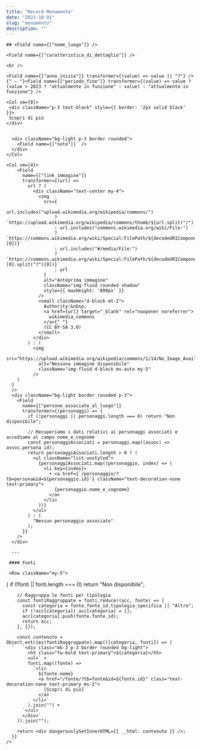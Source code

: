 ```yaml
---
title: "Record Monumento"
date: "2023-10-01"
slug: "monumento"
description: ""
---
```



<Record>
  <div className="p-3 text-white bg-primary">

    ## <Field name={["nome_luogo"]} />

    <Field name={["caratteristica_di_dettaglio"]} />

    <br />

    <Field name={["anno_inizio"]} transformer={(value) => value || "?"} />{" — "}<Field name={["periodo_fine"]} transformer={(value) => value ? (value > 2023 ? "attualmente in funzione" : value) : "attualmente in funzione"} />
  </div>

  <Row className="my-5">
  
    <Col sm={8}>
     <div className="p-3 text-black" style={{ border: '2px solid black' }}>
     Scopri di più
    </div>

      
      <div className="bg-light p-3 border rounded">
        <Field name={["note"]}  />
      </div>
    </Col>
      
    <Col sm={4}>
        <Field
          name={["link_immagine"]}
          transformer={(url) =>
            url ? (
              <div className="text-center my-4">
                <img
                  src={
                    url.includes("upload.wikimedia.org/wikipedia/commons/")
                      ? `https://upload.wikimedia.org/wikipedia/commons/thumb/${url.split("/").at(-3)}/${url.split("/").at(-2)}/${url.split("/").at(-1)}/400px-${url.split("/").at(-1)}`
                      : url.includes("commons.wikimedia.org/wiki/File:")
                      ? `https://commons.wikimedia.org/wiki/Special:FilePath/${decodeURIComponent(url.split("File:").at(-1).split("?")[0])}`
                      : url.includes("#/media/File:")
                      ? `https://commons.wikimedia.org/wiki/Special:FilePath/${decodeURIComponent(url.split("#/media/File:").at(-1).split("/")[0].split("?")[0])}`
                      : url
                  }
                  alt="Anteprima immagine"
                  className="img-fluid rounded shadow"
                  style={{ maxHeight: '800px' }}
                />
                <small className="d-block mt-2">
                  Authority:&nbsp;
                  <a href={url} target="_blank" rel="noopener noreferrer">
                    wikimedia_commons
                  </a>{" "}
                  (CC BY-SA 3.0)
                </small>
              </div>
            ) : (
              <img
                src="https://upload.wikimedia.org/wikipedia/commons/1/14/No_Image_Available.jpg"
                alt="Nessuna immagine disponibile"
                className="img-fluid d-block mx-auto my-5"
              />
        )
      }
      />
      <div className="bg-light border rounded p-3">
        <Field 
          name={["persone_associate_al_luogo"]}
          transformer={(personaggi) => {
            if (!personaggi || personaggi.length === 0) return "Non disponibile";

            // Recuperiamo i dati relativi ai personaggi associati e accediamo al campo nome_e_cognome
            const personaggiAssociati = personaggi.map((assoc) => assoc.persona_id);
            return personaggiAssociati.length > 0 ? (
              <ul className="list-unstyled">
                {personaggiAssociati.map((personaggio, index) => (
                  <li key={index}>
                    • <a href={`/personaggio/?tb=persona&id=${personaggio.id}`} className="text-decoration-none text-primary">
                      {personaggio.nome_e_cognome}
                    </a>
                  </li>
                ))}
              </ul>
            ) : (
              "Nessun personaggio associato"
            );
          }}
        />
      </div>
   </Col>
  </Row>
      
      ---

     #### Fonti

     <Row className="my-5">
  <Col sm={12}>
    <Field 
      name={["fonti"]}
      transformer={(fonti) => {
        if (!fonti || fonti.length === 0) return "Non disponibile";

        // Raggruppa le fonti per tipologia
        const fontiRaggruppate = fonti.reduce((acc, fonte) => {
          const categoria = fonte.fonte_id.tipologia_specifica || "Altro";
          if (!acc[categoria]) acc[categoria] = [];
          acc[categoria].push(fonte.fonte_id);
          return acc;
        }, {});

        const contenuto = Object.entries(fontiRaggruppate).map(([categoria, fonti]) => (
          `<div class="mb-3 p-3 border rounded bg-light">
            <h5 class="fw-bold text-primary">${categoria}</h5>
            <ul>` +
            fonti.map((fonte) => 
              `<li>
                ${fonte.nome} 
                <a href="/fonte/?tb=fonte&id=${fonte.id}" class="text-decoration-none text-primary ms-2">
                  [Scopri di più]
                </a>
              </li>`
            ).join("") +
          `</ul>
          </div>`
        )).join("");

        return <div dangerouslySetInnerHTML={{ __html: contenuto }} />;
      }}
    />
  </Col>
</Row>
</Record>
